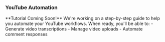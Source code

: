 ### YouTube Automation

<Warning>
  **Tutorial Coming Soon!** We're working on a step-by-step guide to help you automate your YouTube workflows.
</Warning>

<Card>
  When ready, you'll be able to:
  - Generate video transcriptions
  - Manage video uploads
  - Automate comment responses
</Card>
